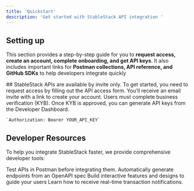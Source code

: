 ```yaml
---
title: 'Quickstart'
description: 'Get started with StableStack API integration '
---
```


## Setting up


This section provides a step-by-step guide for you to **request access, create an account, complete onboarding, and get API keys**. It also includes important links for **Postman collections, API reference, and GitHub SDKs** to help developers integrate quickly

<CardGroup cols={3}>
  <Card title="Request API Access" icon="pen-to-square" href="https://tally.so/r/wLEE0l">
    ## StableStack APIs are available by invite only. To get started, you need to request access by filling out the API access form.
  </Card>

  <Card title="Create an Account" icon="user">
    You’ll receive an email invite with a link to create your account. Users must complete business verification (KYB).
  </Card>

  <Card title="Get Your API Key" icon="key">
    Once KYB is approved, you can generate API keys from the Developer Dashboard.

    `Authorization: Bearer YOUR_API_KEY`
  </Card>
</CardGroup>

## Developer Resources

To help you integrate StableStack faster, we provide comprehensive developer tools:

<CardGroup cols={2}>
  <Card title="Postman Collection" icon="books" href="https://mintlify.com/docs/settings/global">
    Test APIs in Postman before integrating them.
  </Card>

  <Card title="API Reference" icon="code">
    Automatically generate endpoints from an OpenAPI spec
  </Card>

  <Card title="GitHub Repository" icon="screwdriver-wrench">
    Build interactive features and designs to guide your users
  </Card>

  <Card title="Webhook Guide" icon="book">
    Learn how to receive real-time transaction notifications.
  </Card>
</CardGroup>